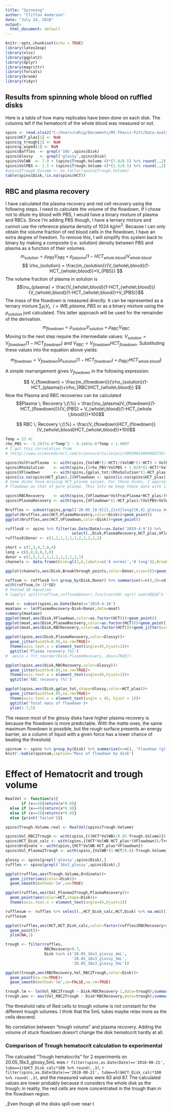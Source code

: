 ```yaml
---
title: "Spinning"
author: "Clifton Anderson"
date: "July 24, 2018"
output:
  html_document: default
---
```


```r
knitr::opts_chunk$set(echo = TRUE)
library(latex2exp)
library(xlsx)
library(ggplot2)
library(dplyr)
library(magrittr)
library(forcats)
library(broom)
library(tidyr)
```

## Results from spinning whole blood on ruffled disks
Here is a table of how many replicates have been done on each disk. The columns tell if the hematocrit of the whole blood was measured or not.


```r
spins <- read.xlsx2("C:/Users/cdhig/Documents/MS-Thesis-Pitt/Data-analysis/Spinning.xlsx",sheetIndex = 2,colClasses=NA)
spins$HCT_plas[1] <- NaN
spins$g_trough[1] <- NaN
spins$g_wiped[1] <- NaN
spins$Baffles  <- grepl('16b',spins$Disk)
spins$Glossy   <- grepl('glossy',spins$Disk)
spins$VolWB  <- 7.0 + (spins$Trough.Volume-4)*(7.0/8.5) %>% round(.,2)
spins$VolPBS <- 1.5 + (spins$Trough.Volume-4)*(1.5/8.5) %>% round(.,2)
#spins$Trough.Volume <- as.factor(spins$Trough.Volume)
table(spins$Disk,!is.na(spins$HCT))
```
## RBC and plasma recovery
I have calculated the plasma recovery and red cell recovery using the following steps. I need to calculate the volume of the flowdown. If I chose not to dilute my blood with PBS, I would have a binary mixture of plasma and RBCs. Since I'm adding PBS though, I have a ternary mixture and cannot use the reference plasma density of 1024 $kg/m^3$. Because I can only obtain the volume fraction of red blood cells in the flowdown, I have an extra degree of freedom. To remove this, I will simplify this system back to binary by making a composite (i.e. solution) density between PBS and plasma as a function of their volumes.
$$ m_{solution} = \rho_{PBS}V_{PBS} + \rho_{plasma}(1-HCT_{whole\;blood})V_{whole\;blood}$$
$$ \rho_{solution} = \frac{m_{solution}}{V_{whole\;blood}(1-HCT_{whole\;blood})+V_{PBS}} $$
The volume fraction of plasma in solution is
$$\nu_{plasma} = \frac{V_{whole\;blood}(1-HCT_{whole\;blood})}{V_{whole\;blood}(1-HCT_{whole\;blood})+V_{PBS}}$$
The mass of the flowdown is measured directly. It can be represented as a ternary mixture $\sum{\rho_{i}V_{i}}, \;\;i=WB, plasma, PBS$ or as a binary mixture using the $\rho_{solution}$ just calculated. This latter approach will be used for the remainder of the derivation.
$$ m_{flowdown} = \rho_{solution}V_{solution}+\rho_{RBC}V_{RBC} $$
Moving to the next step require the intermediate values: $V_{solution} = V_{flowdown}(1-HCT_{flowdown})$ and $V_{RBC} = V_{flowdown}HCT_{flowdown}$. Substituting these values into the equation above yields:


$$ m_{flowdown} = V_{flowdown}[\rho_{solution}(1-HCT_{flowdown})+\rho_{RBC}HCT_{whole\;blood}] $$

A simple rearrangement gives $V_{flowdown}$ in the following expression:

$$ V_{flowdown} = \frac{m_{flowdown}}{\rho_{solution}(1-HCT_{plasma})+\rho_{RBC}HCT_{whole\;blood}} $$
Now the Plasma and RBC recoveries can be calculated
$$Plasma \; Recovery \;(\%)  = \frac{\nu_{plasma}V_{flowdown}(1-HCT_{flowdown})}{V_{PBS} + V_{whole\;blood}(1-HCT_{whole \;blood})}*100$$

$$ RBC \; Recovery \;(\%) = \frac{V_{flowdown}HCT_{flowdown}}{V_{whole\;blood}HCT_{whole\;blood}}*100$$

```r
Temp = 23 #C
rho_PBS <- -5.2037e-6*Temp^2 - 8.1463e-6*Temp + 1.0097 
# I got this correlation from
# (http://www.sciencedirect.com/science/article/pii/S003991400400373X)

spins$VolFracPlasma  <- with(spins,{VolWB*(1-HCT)/(VolWB*(1-HCT) + VolPBS)})
spins$RhoSolution    <- with(spins,{(rho_PBS*VolPBS + 1.024*(1-HCT)*VolWB)/(VolPBS + (1-HCT)*VolWB)})
spins$VFlowdown      <- with(spins,{gplas_tot/(RhoSolution*(1-HCT_plas)+1.093*HCT_plas)})
spins[is.na(spins$HCT_plas),]$VFlowdown <- spins[is.na(spins$HCT_plas),]$gplas_tot/1.024
# Some disks have missing HCT_plasma values. For these disks, I approximate the density of the
# flowdown as that of pure plasma. This lets me keep these data with little introduced error.

spins$RBCRecovery    <- with(spins,{VFlowdown*VolFracPlasma*HCT_plas/(VolWB*HCT)*100})
spins$PlasmaRecovery <- with(spins,{VFlowdown*(1-HCT_plas)/(VolPBS+VolWB*(1-HCT))*100})
```

```r
Nruffles <- subset(spins,grepl('20.05_[0-9]{1,2}x3[long]{0,4}_glossy_4mL',spins$Disk) & HCT<=0.55)
ggplot(Nruffles,aes(HCT,PlasmaRecovery,color=Disk))+geom_point()
ggplot(Nruffles,aes(HCT,VFlowdown,color=Disk))+geom_point()

```

```r
ruffles8 <- spins %>% filter(as.Date(Date)==as.Date('2019-4-9')) %>%
                             select(.,Disk,PlasmaRecovery,HCT_plas,VFlowdown)
ruffles8$Donor <- c(1,1,1,1,1,1,2,2,2,2,2)

short = c(7,3,4,7,8,4)
long = c(8,8,8,8,3,8)
donor = c(1,2,1,2,1,2,2,1,2,1,2,1)
channels <- data.frame(Disk=gl(2,6,labels=c('8 normal','8 long')),Breakthrough_points=c(short,long),Donor=as.character(donor))

ggplot(channels,aes(Disk,Breakthrough_points,color=Donor,size=5))+geom_jitter(width=0.05)+theme_minimal()

ruffsum <- ruffles8 %>% group_by(Disk,Donor) %>% summarise(n=n(),SD=sd(VFlowdown))
with(ruffsum,(n-1)*SD)
# Pooled SD equation
# lapply( split(ruffsum,ruffsum$Donor),function(dd) sqrt( sum(dd$SD^2 *(dd$n-1))/(sum(dd$n-1)-nrow(dd)) ))
```

```r
moat <- subset(spins,as.Date(Date)=='2019-4-16')
moataov <- lm(PlasmaRecovery~Disk+Donor,data=moat)
summary(moataov)
ggplot(moat,aes(Disk,VFlowdown,color=as.factor(HCT)))+geom_point()
ggplot(moat,aes(Disk,PlasmaRecovery,color=as.factor(HCT)))+geom_point()
ggplot(moat,aes(Disk,RBCRecovery,color=as.factor(HCT)))+geom_jitter(width=0.05)+ylab('Red cell recovery (%)')
```

```r
ggplot(spins,aes(Disk,PlasmaRecovery,color=Glossy))+
  geom_jitter(width=0.05,na.rm=TRUE)+
  theme(axis.text.x = element_text(angle=45,hjust=1))+
  ggtitle('Plasma recovery (%)')
#  aes(x = fct_reorder(Disk,PlasmaRecovery,.desc=TRUE))

ggplot(spins,aes(Disk,RBCRecovery,color=Glossy))+
  geom_jitter(width=0.05,na.rm=TRUE)+
  theme(axis.text.x = element_text(angle=45,hjust=1))+
  ggtitle('RBC recovery (%)')

ggplot(spins,aes(Disk,gplas_tot,shape=Glossy,color=HCT_plas))+
  geom_jitter(width=0.05,na.rm=TRUE)+
  theme(axis.text.x = element_text(angle = 45, hjust = 1))+
  ggtitle('Total mass of flowdown')+
  ylim(1.7,5)
```
The reason most of the glossy disks have higher plasma recovery is because the flowdown is more predictable. With the matte ones, the same maximum flowdown is possible, but the rough surface presents an energy barrier, so a column of liquid with a given force has a lower chance of beating the threshold. 

```r
spinsum <- spins %>% group_by(Disk) %>% summarise(n=n(), 'Flowdown (g)'=mean(gplas_tot), sd=sd(gplas_tot), se=sd/sqrt(n), ci = qt(0.95,n-1)*se)
knitr::kable(spinsum,caption='Mass of flowdown by disk')
```

# Effect of Hematocrit and trough volume
```r
RealVol <- function(x){
       if (x==3){return(x*0.8)}
  else if (x==4){return(x*0.9)}
  else if (x==5){return(x*0.8)}
  else {print('failed')}}

spins$Trough.Volume.real <- RealVol(spins$Trough.Volume)

spins$Vol_RBC2Trough <- with(spins,{((HCT*VolWB)/0.85-Trough.Volume)})
spins$HCT_Disk_calc <- with(spins,{(HCT*VolWB-HCT_plas*(VFlowdown))/Trough.Volume})
spins$Ordinate <- with(spins,{HCT*VolWB-HCT_plas*VFlowdown})
spins$Vol_Plasma2Trough <- with(spins,{VolWB*(1-HCT/0.8)-Trough.Volume})

glossy <- spins[grepl('glossy',spins$Disk),]
ruffles <- spins[grepl('16x3_glossy',spins$Disk),]

ggplot(ruffles,aes(Trough.Volume,Ordinate))+
  geom_jitter(aes(color=Disk))+
  geom_smooth(method='lm',se=TRUE)

ggplot(ruffles,aes(Vol_Plasma2Trough,PlasmaRecovery))+
  geom_point(aes(color=HCT,shape=Disk))+
  theme(axis.text.x = element_text(angle=45,hjust=1))

rufflesum <- ruffles %>% select(.,HCT_Disk_calc,HCT,Disk) %>% na.omit() %>% group_by(Disk) %>% summarise(n=n(),Hmin=min(HCT_Disk_calc),Hmean=mean(HCT_Disk_calc),Hmax=max(HCT_Disk_calc),SD=sd(HCT_Disk_calc),SE=SD/sqrt(n))
rufflesum

ggplot(ruffles,aes(HCT,HCT_Disk_calc,color=factor(ruffles$RBCRecovery>0.7),shape=Disk))+
  geom_point()+
  ylim(NA,1)

trough <- filter(ruffles,
                 RBCRecovery>0.7,
                 Disk %in% c('20.05_16x3_glossy_4mL',
                             '20.05_16x3_glossy_3mL',
                             '20.05_16x3_glossy_5mL'))

ggplot(trough,aes(RBCRecovery,Vol_RBC2Trough,color=Disk))+
  geom_point(na.rm=TRUE)+
  geom_smooth(method='lm',se=FALSE,na.rm=TRUE)

trough.lm <- lm(Vol_RBC2Trough ~ Disk/RBCRecovery-1,data=trough);summary(trough.lm)
trough.aov <- aov(Vol_RBC2Trough ~ Disk*RBCRecovery,data=trough);summary(trough.aov)

``` 
The threshold ratio of Red cells to trough volume is not constant for the different trough volumes. I think that the 5mL tubes maybe relax more as the cells descend. 

No correlation between "trough volume" and plasma recovery.
Adding the volume of stuck flowdown doesn't change the disk hematocrit hardly at all.

### Comparison of Trough hematocrit calculation to experimental
The calcuated "Trough hematocrits" for 2 experiments on 20.05_16x3_glossy_5mL was `r filter(spins,as.Date(Date)=='2018-08-21', tube==1)$HCT_Disk_calc*100 %>% round(.,3)`, `r filter(spins,as.Date(Date)=='2018-08-21', tube==5)$HCT_Disk_calc*100 %>% round(.,3)`, and the measured values were 83 and 87. The calculated values are lower probably because it considers the whole disk as the trough; in reality, the red cells are more concentrated in the trough than in the flowdown region.

_Even though all the disks spill over near t